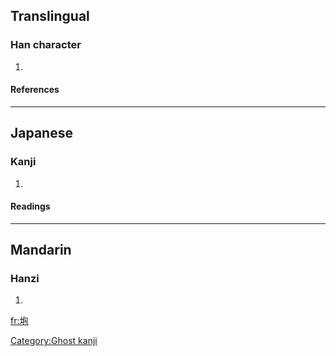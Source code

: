 ==Translingual==
===Han character===
{{Han char|rn=32|rad=土|as=05|sn=8|four=|canj=土心口山 (GPRU)}}
# {{defn|Han}}
====References====
{{Han ref|kx=0227.271|hdz=10434.050|uh=5789|ud=22409}}
----
==Japanese==
===Kanji===
{{ja-kanji|grade=|rs=土05}}
# {{defn|Japanese}} 
====Readings====
{{ja-readings|on=[[ほう]] (hō)|kun=}}
----
==Mandarin==
===Hanzi===
{{cmn-hanzi|pin=[[páo]] (pao2), [[tóng]] (tong2)|wg=p'ao<sup>2</sup>, t'ung<sup>2</sup>}}
# {{defn|Mandarin}}

[[fr:垉]]
[[Category:Ghost kanji]]